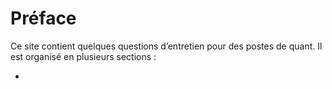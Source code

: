# Préface {.unnumbered}

Ce site contient quelques questions d'entretien pour des postes de quant. Il est organisé en plusieurs sections :

- 
